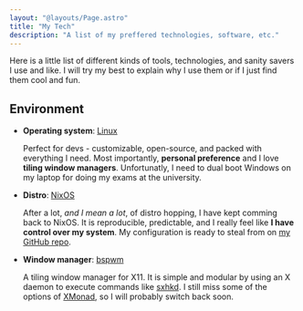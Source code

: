 ```yaml
---
layout: "@layouts/Page.astro"
title: "My Tech"
description: "A list of my preffered technologies, software, etc."
---
```


Here is a little list of different kinds of tools, technologies, and sanity savers I use and like. I will try my best to explain why I use them or if I just find them cool and fun.

## Environment

- **Operating system**: [Linux](https://en.wikipedia.org/wiki/Linux)

  Perfect for devs - customizable, open-source, and packed with everything I need. Most importantly, **personal preference** and I love **tiling window managers**. Unfortunatly, I need to dual boot Windows on my laptop for doing my exams at the university.

- **Distro**: [NixOS](https://nixos.org/)

  After a lot, _and I mean a lot_, of distro hopping, I have kept comming back to NixOS. It is reproducible, predictable, and I really feel like **I have control over my system**. My configuration is ready to steal from on [my GitHub repo](https://github.com/jakobbekken/nixos-config).

- **Window manager**: [bspwm](https://github.com/baskerville/bspwm)

  A tiling window manager for X11. It is simple and modular by using an X daemon to execute commands like [sxhkd](https://github.com/baskerville/sxhkd). I still miss some of the options of [XMonad](https://xmonad.org/), so I will probably switch back soon.

